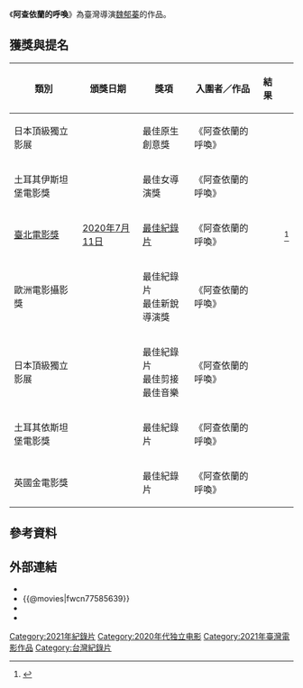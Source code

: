 {{Infobox Film
| name = 阿查依蘭的呼喚
| image = 阿查依蘭的呼喚.jpg
| director = [[魏郁蓁|魏郁蓁]]
| producer_2 = 徐國揚
| cinematography = {{Plainlist}}
* 王怡晴
* 許志清
* 黃偉豪
| editing = {{Plainlist}}
* 王怡晴
* 陳冠君
| starring = 廖莉華
| studio = 久藝傳播
| runtime = 78分鐘
| country = {{台灣電影產地}}
| language = [[中華民國國語|國語]]、原住民語
| released = {{film date|2020|6|26|[[2020年台北電影節|台北]]|2021|5|21|臺灣}}
| distributor = 牽猴子
| budget = 
| gross = 
}}

《'''阿查依蘭的呼喚'''》為臺灣導演[[魏郁蓁|魏郁蓁]]的作品。

== 獲獎與提名 ==
{| class="wikitable sortable plainrowheaders"
! 類別
! 頒獎日期
! 獎項
! 入圍者／作品
! 結果
! scope="col" class="unsortable"| {{Abbr|參考|參考文獻}}
|-
|日本頂級獨立影展
|
|最佳原生創意獎
|《阿查依蘭的呼喚》
|{{won}}
|
|-
|土耳其伊斯坦堡電影獎
|
|最佳女導演獎
|《阿查依蘭的呼喚》
|{{won}}
|
|-
| [[臺北電影獎|臺北電影獎]]
| [[2020年臺北電影獎|2020年7月11日]]
| [[台北電影獎最佳紀錄片|最佳紀錄片]]
| 《阿查依蘭的呼喚》
| {{nom}}
| <ref>{{cite news|title=台北電影獎入圍名單／《下半場》14項大贏家！范少勳「雙料入圍」影帝、新人|publisher=ETtoday|url=https://star.ettoday.net/news/1714922?redirect=1|date=2020-05-15|author=洪文、羅凌筠|accessdate=2020-05-15|language=zh-hant|archive-date=2020-07-11|archive-url=https://web.archive.org/web/20200711213106/https://star.ettoday.net/news/1714922?redirect=1|dead-url=yes}}</ref>
|-
|歐洲電影攝影獎
|
|最佳紀錄片<br>最佳新銳導演獎
|《阿查依蘭的呼喚》
|{{nom}}
|
|-
|日本頂級獨立影展
|
|最佳紀錄片<br>最佳剪接<br>最佳音樂
|《阿查依蘭的呼喚》
|{{nom}}
|
|-
|土耳其依斯坦堡電影獎
|
|最佳紀錄片
|《阿查依蘭的呼喚》
|{{nom}}
|
|-
|英國金電影獎
|
|最佳紀錄片
|《阿查依蘭的呼喚》
|{{included}}
|
|}

== 參考資料 ==
{{reflist}}

== 外部連結 ==
* {{Taiwancinema|id=85805}}
* {{@movies|fwcn77585639}}
* {{IMDb title|tt12363382}}
* {{douban|35069510}}

[[Category:2021年紀錄片|Category:2021年紀錄片]]
[[Category:2020年代独立电影|Category:2020年代独立电影]]
[[Category:2021年臺灣電影作品|Category:2021年臺灣電影作品]]
[[Category:台灣紀錄片|Category:台灣紀錄片]]
